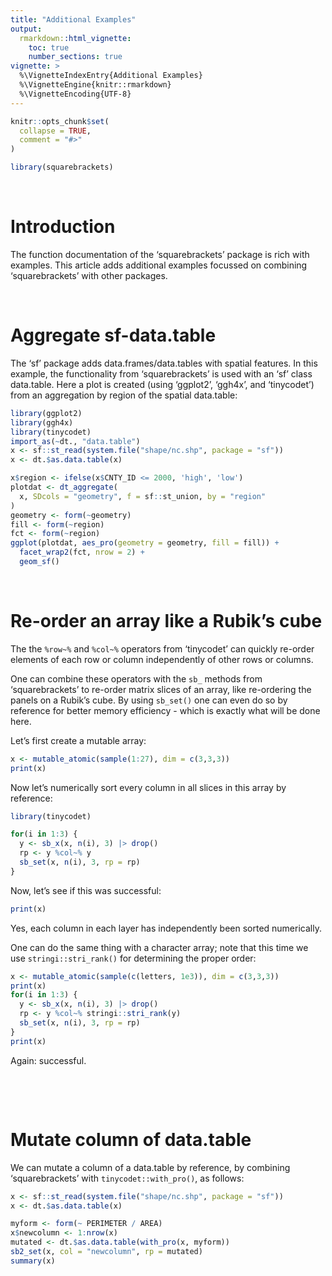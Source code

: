```yaml
---
title: "Additional Examples"
output:
  rmarkdown::html_vignette:
    toc: true
    number_sections: true
vignette: >
  %\VignetteIndexEntry{Additional Examples}
  %\VignetteEngine{knitr::rmarkdown}
  %\VignetteEncoding{UTF-8}
---
```


```r
knitr::opts_chunk$set(
  collapse = TRUE,
  comment = "#>"
)
```

```r
library(squarebrackets)
```

&nbsp;

# Introduction

The function documentation of the 'squarebrackets' package is rich with examples. This article adds additional examples focussed on combining 'squarebrackets' with other packages.

&nbsp;

# Aggregate sf-data.table

The 'sf' package adds data.frames/data.tables with spatial features. In this example, the functionality from 'squarebrackets' is used with an 'sf' class data.table.
Here a plot is created (using 'ggplot2', 'ggh4x', and 'tinycodet') from an aggregation by region of the spatial data.table:

```r
library(ggplot2)
library(ggh4x)
library(tinycodet)
import_as(~dt., "data.table")
x <- sf::st_read(system.file("shape/nc.shp", package = "sf"))
x <- dt.$as.data.table(x)

x$region <- ifelse(x$CNTY_ID <= 2000, 'high', 'low')
plotdat <- dt_aggregate(
  x, SDcols = "geometry", f = sf::st_union, by = "region"
)
geometry <- form(~geometry)
fill <- form(~region)
fct <- form(~region)
ggplot(plotdat, aes_pro(geometry = geometry, fill = fill)) + 
  facet_wrap2(fct, nrow = 2) +
  geom_sf()
```


&nbsp;

# Re-order an array like a Rubik's cube

The the `%row~%` and `%col~%` operators from 'tinycodet' can quickly re-order elements of each row or column independently of other rows or columns.

One can combine these operators with the `sb_` methods from 'squarebrackets' to re-order matrix slices of an array, like re-ordering the panels on a Rubik's cube. By using `sb_set()` one can even do so by reference for better memory efficiency - which is exactly what will be done here.

Let's first create a mutable array:

```r
x <- mutable_atomic(sample(1:27), dim = c(3,3,3))
print(x)
```

Now let's numerically sort every column in all slices in this array by reference:

```r
library(tinycodet)

for(i in 1:3) {
  y <- sb_x(x, n(i), 3) |> drop()
  rp <- y %col~% y
  sb_set(x, n(i), 3, rp = rp)
}
```

Now, let's see if this was successful:

```r
print(x)
```

Yes, each column in each layer has independently been sorted numerically.

One can do the same thing with a character array; note that this time we use `stringi::stri_rank()` for determining the proper order:

```r
x <- mutable_atomic(sample(c(letters, 1e3)), dim = c(3,3,3))
print(x)
for(i in 1:3) {
  y <- sb_x(x, n(i), 3) |> drop()
  rp <- y %col~% stringi::stri_rank(y)
  sb_set(x, n(i), 3, rp = rp)
}
print(x)
```

Again: successful.


&nbsp;


&nbsp;

# Mutate column of data.table

We can mutate a column of a data.table by reference, by combining 'squarebrackets'  with `tinycodet::with_pro()`, as follows:

```r

x <- sf::st_read(system.file("shape/nc.shp", package = "sf"))
x <- dt.$as.data.table(x)

myform <- form(~ PERIMETER / AREA)
x$newcolumn <- 1:nrow(x)
mutated <- dt.$as.data.table(with_pro(x, myform))
sb2_set(x, col = "newcolumn", rp = mutated)
summary(x)

```


&nbsp;
